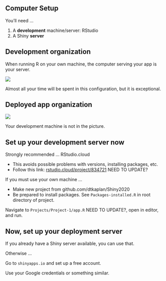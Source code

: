
 
## Computer Setup

You'll need ...

1. A **development** machine/server: RStudio
2. A Shiny **server**

## Development organization

When running R on your own machine, the computer serving your app is your server.

![](images/computer-is-server.png)

Almost all  your time will be spent in this configuration, but it is exceptional.

## Deployed app organization

![](images/server-organization.png)

Your development machine is not in the picture.

## Set up your development server now

<div class="container">
<div class="col">
Strongly recommended ... RStudio.cloud

- This avoids possible problems with versions, installing packages, etc.
- Follow this link: [rstudio.cloud/project/834721](https://rstudio.cloud/project/834721)  NEED TO UPDATE?
</div>
<div class="col">
If you must use your own machine ...

- Make new project from github.com/dtkaplan/Shiny2020
- Be prepared to install packages. See `Packages-installed.R` in root directory of project.
</div>
</div>


Navigate to `Projects/Project-1/app.R` NEED TO UPDATE?, open in editor, and run.

## Now, set up your **deployment** server

If you already have a Shiny server available, you can use that.

Otherwise ...

Go to `shinyapps.io` and set up a free account. 

Use your Google credentials or something similar.

